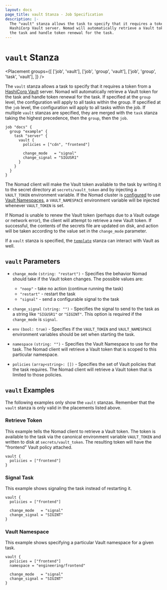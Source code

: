 ```yaml
---
layout: docs
page_title: vault Stanza - Job Specification
description: |-
  The "vault" stanza allows the task to specify that it requires a token from a
  HashiCorp Vault server. Nomad will automatically retrieve a Vault token for
  the task and handle token renewal for the task.
---
```


# `vault` Stanza

<Placement
groups={[
['job', 'vault'],
['job', 'group', 'vault'],
['job', 'group', 'task', 'vault'],
]}
/>

The `vault` stanza allows a task to specify that it requires a token from a
[HashiCorp Vault][vault] server. Nomad will automatically retrieve a Vault token
for the task and handle token renewal for the task. If specified at the `group`
level, the configuration will apply to all tasks within the group. If specified
at the `job` level, the configuration will apply to all tasks within the job. If
multiple `vault` stanzas are specified, they are merged with the `task` stanza
taking the highest precedence, then the `group`, then the `job`.

```hcl
job "docs" {
  group "example" {
    task "server" {
      vault {
        policies = ["cdn", "frontend"]

        change_mode   = "signal"
        change_signal = "SIGUSR1"
      }
    }
  }
}
```

The Nomad client will make the Vault token available to the task by writing it
to the secret directory at `secrets/vault_token` and by injecting a `VAULT_TOKEN`
environment variable. If the Nomad cluster is [configured](/docs/configuration/vault#namespace)
to use [Vault Namespaces](https://www.vaultproject.io/docs/enterprise/namespaces),
a `VAULT_NAMESPACE` environment variable will be injected whenever `VAULT_TOKEN` is set.

If Nomad is unable to renew the Vault token (perhaps due to a Vault outage or
network error), the client will attempt to retrieve a new Vault token. If successful, the
contents of the secrets file are updated on disk, and action will be taken
according to the value set in the `change_mode` parameter.

If a `vault` stanza is specified, the [`template`][template] stanza can interact
with Vault as well.

## `vault` Parameters

- `change_mode` `(string: "restart")` - Specifies the behavior Nomad should take
  if the Vault token changes. The possible values are:

  - `"noop"` - take no action (continue running the task)
  - `"restart"` - restart the task
  - `"signal"` - send a configurable signal to the task

- `change_signal` `(string: "")` - Specifies the signal to send to the task as a
  string like `"SIGUSR1"` or `"SIGINT"`. This option is required if the
  `change_mode` is `signal`.

- `env` `(bool: true)` - Specifies if the `VAULT_TOKEN` and `VAULT_NAMESPACE`
  environment variables should be set when starting the task.

- `namespace` `(string: "")` <EnterpriseAlert inline/> - Specifies the Vault Namespace
  to use for the task. The Nomad client will retrieve a Vault token that is scoped to
  this particular namespace.

- `policies` `(array<string>: [])` - Specifies the set of Vault policies that
  the task requires. The Nomad client will retrieve a Vault token that is
  limited to those policies.

## `vault` Examples

The following examples only show the `vault` stanzas. Remember that the
`vault` stanza is only valid in the placements listed above.

### Retrieve Token

This example tells the Nomad client to retrieve a Vault token. The token is
available to the task via the canonical environment variable `VAULT_TOKEN` and
written to disk at `secrets/vault_token`. The resulting token will have the
"frontend" Vault policy attached.

```hcl
vault {
  policies = ["frontend"]
}
```

### Signal Task

This example shows signaling the task instead of restarting it.

```hcl
vault {
  policies = ["frontend"]

  change_mode   = "signal"
  change_signal = "SIGINT"
}
```

### Vault Namespace

This example shows specifying a particular Vault namespace for a given task.

<EnterpriseAlert />

```hcl
vault {
  policies = ["frontend"]
  namespace = "engineering/frontend"

  change_mode   = "signal"
  change_signal = "SIGINT"
}
```

[restart]: /docs/job-specification/restart "Nomad restart Job Specification"

[template]: /docs/job-specification/template "Nomad template Job Specification"

[vault]: https://www.vaultproject.io/ "Vault by HashiCorp"
